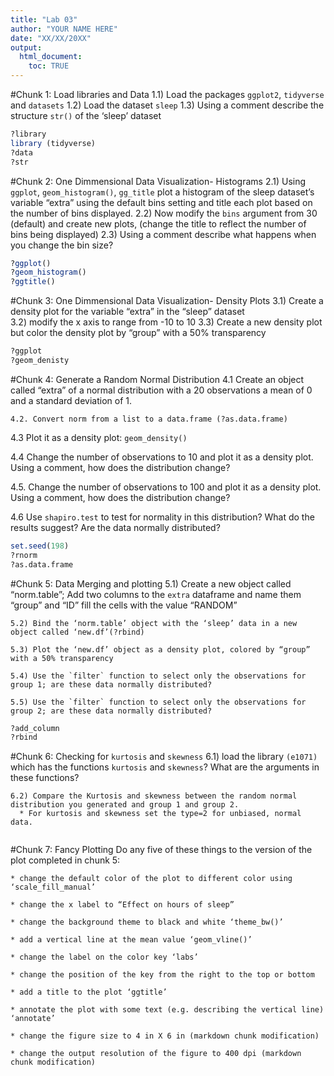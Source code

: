 ```yaml
---
title: "Lab 03"
author: "YOUR NAME HERE"
date: "XX/XX/20XX"
output: 
  html_document:
    toc: TRUE
---
```

#Chunk 1: Load libraries and Data
  1.1) Load the packages `ggplot2`, `tidyverse` and `datasets` 
	1.2) Load the dataset `sleep` 
	1.3) Using a comment describe the structure `str()` of the ‘sleep’ dataset

```r
?library
library (tidyverse)
?data
?str
```

#Chunk 2: One Dimmensional Data Visualization- Histograms
  2.1) Using `ggplot`, `geom_histogram()`, `gg_title` plot a histogram of the sleep dataset’s variable “extra” using the default bins setting and title each plot based on the number of bins displayed.
  2.2) Now modify the `bins` argument from 30 (default) and create new plots, (change 
the title to reflect the number of bins being displayed) 
  2.3) Using a comment describe what happens when you change the bin size? 

```r
?ggplot()
?geom_histogram()
?ggtitle()

```

#Chunk 3: One Dimmensional Data Visualization- Density Plots
	3.1) Create a density plot for the variable “extra” in the “sleep” dataset	
	3.2) modify the x axis to range from -10 to 10
	3.3) Create a new density plot but color the density plot by “group” with a 50% 
transparency 

```r
?ggplot
?geom_denisty

```

#Chunk 4: Generate a Random Normal Distribution
  4.1 Create an object called “extra” of a normal distribution with a 20 observations a 
mean of 0 and a standard deviation of 1. 

	4.2. Convert norm from a list to a data.frame (?as.data.frame)

  4.3 Plot it as a density plot: `geom_density()`

  4.4 Change the number of observations to 10 and plot it as a density plot. Using a comment, how does the distribution change? 

  4.5. Change the number of observations to 100 and plot it as a density plot. Using a comment, how does the distribution change? 

  4.6 Use `shapiro.test` to test for normality in this distribution? What do the results suggest? Are the data normally distributed? 

```r
set.seed(198)
?rnorm
?as.data.frame

```

#Chunk 5: Data Merging and plotting
	5.1) Create a new object called “norm.table”; Add two columns to the `extra` dataframe and name them “group” and “ID” fill the cells with the value “RANDOM”

	5.2) Bind the ‘norm.table’ object with the ‘sleep’ data in a new object called ‘new.df’(?rbind)

	5.3) Plot the ‘new.df’ object as a density plot, colored by “group” with a 50% transparency 

	5.4) Use the `filter` function to select only the observations for group 1; are these data normally distributed? 

	5.5) Use the `filter` function to select only the observations for group 2; are these data normally distributed? 

```r
?add_column
?rbind

```

#Chunk 6: Checking for `kurtosis` and `skewness`
	6.1) load the library `(e1071)` which has the functions `kurtosis` and `skewness`? What are the arguments in these functions? 

	6.2) Compare the Kurtosis and skewness between the random normal distribution you generated and group 1 and group 2. 
	  * For kurtosis and skewness set the type=2 for unbiased, normal data. 

```r

```

#Chunk 7: Fancy Plotting
Do any five of these things to the version of the plot completed in chunk 5:
	
	* change the default color of the plot to different color using  ‘scale_fill_manual’
	
	* change the x label to “Effect on hours of sleep”
	
	* change the background theme to black and white ‘theme_bw()’
	
	* add a vertical line at the mean value ‘geom_vline()’
	
	* change the label on the color key ‘labs’
	
	* change the position of the key from the right to the top or bottom 
	
	* add a title to the plot ‘ggtitle’
	
	* annotate the plot with some text (e.g. describing the vertical line) ‘annotate’
	
	* change the figure size to 4 in X 6 in (markdown chunk modification)
	
	* change the output resolution of the figure to 400 dpi (markdown chunk modification)

```r

```
